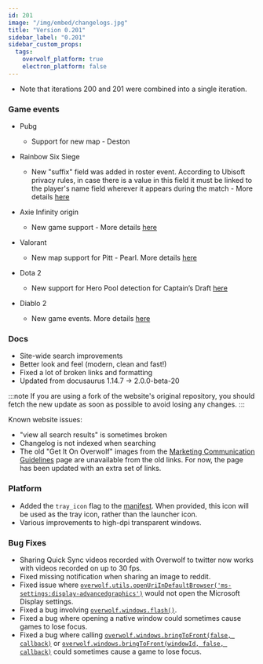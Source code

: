 ```yaml
---
id: 201
image: "/img/embed/changelogs.jpg"
title: "Version 0.201"
sidebar_label: "0.201"
sidebar_custom_props:
  tags:
    overwolf_platform: true
    electron_platform: false
---
```


* Note that iterations 200 and 201 were combined into a single iteration.

### Game events
* Pubg
	* Support for new map - Deston

* Rainbow Six Siege
	* New "suffix" field was added in roster event. According to Ubisoft privacy rules, in case there is a value in this field it must be linked to the player's name field wherever it appears during the match - More details [here](/api/games/events/rainbow-six-siege#roster_xx-notes)

* Axie Infinity origin
	* New game support - More details [here](/api/games/events/axie-infinity-origin)

* Valorant
	* New map support for Pitt - Pearl. More details [here](/api/games/events/valorant)

* Dota 2
	* New support for Hero Pool detection for Captain’s Draft [here](/api/games/events/dota-2)

* Diablo 2
	* New game events. More details [here](/api/games/events/diablo-2-resurrected)

### Docs
- Site-wide search improvements
- Better look and feel (modern, clean and fast!)
- Fixed a lot of broken links and formatting
- Updated from docusaurus 1.14.7 -> 2.0.0-beta-20

:::note
If you are using a fork of the website's original repository, you should fetch the new update as soon as possible to avoid losing any changes.
:::

Known website issues:
- "view all search results" is sometimes broken
- Changelog is not indexed when searching
- The old "Get It On Overwolf" images from the [Marketing Communication Guidelines](/topics/best-practices/communication-guidelines) page are unavailable from the old links. For now, the page has been updated with an extra set of links.

### Platform
- Added the `tray_icon` flag to the [manifest](/api/manifest). When provided, this icon will be used as the tray icon, rather than the launcher icon.
- Various improvements to high-dpi transparent windows.

### Bug Fixes
- Sharing Quick Sync videos recorded with Overwolf to twitter now works with videos recorded on up to 30 fps.
- Fixed missing notification when sharing an image to reddit.
- Fixed issue where [`overwolf.utils.openUriInDefaultBrowser('ms-settings:display-advancedgraphics')`](/api/utils#openurlindefaultbrowserurl) would not open the Microsoft Display settings.
- Fixed a bug involving [`overwolf.windows.flash()`](/api/windows#flashwindowid-behaviorcallback).
- Fixed a bug where opening a native window could sometimes cause games to lose focus.
- Fixed a bug where calling [`overwolf.windows.bringToFront(false, callback)`](/api/windows#bringtofrontgrabfocus-callback) or [`overwolf.windows.bringToFront(windowId, false, callback)`](/api/windows#bringtofrontwindowid-grabfocus-callback) could sometimes cause a game to lose focus.

